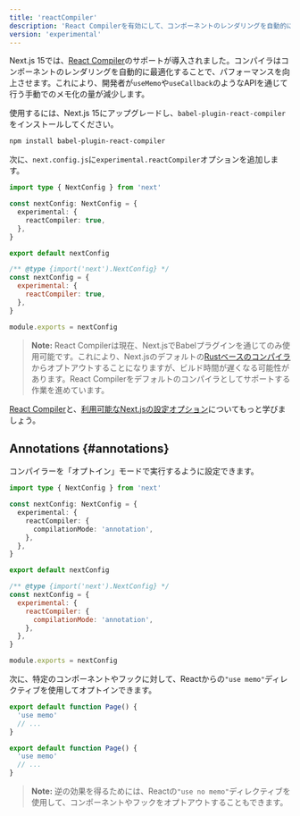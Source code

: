 ```yaml
---
title: 'reactCompiler'
description: 'React Compilerを有効にして、コンポーネントのレンダリングを自動的に最適化します。'
version: 'experimental'
---
```


Next.js 15では、[React Compiler](https://react.dev/learn/react-compiler)のサポートが導入されました。コンパイラはコンポーネントのレンダリングを自動的に最適化することで、パフォーマンスを向上させます。これにより、開発者が`useMemo`や`useCallback`のようなAPIを通じて行う手動でのメモ化の量が減少します。

使用するには、Next.js 15にアップグレードし、`babel-plugin-react-compiler`をインストールしてください。

```bash title="Terminal"
npm install babel-plugin-react-compiler
```

次に、`next.config.js`に`experimental.reactCompiler`オプションを追加します。

<Tabs>
<TabItem value="ts" label="TypeScript">

```ts title="next.config.ts" switcher
import type { NextConfig } from 'next'

const nextConfig: NextConfig = {
  experimental: {
    reactCompiler: true,
  },
}

export default nextConfig
```

</TabItem>
<TabItem value="js" label="JavaScript">

```js title="next.config.js" switcher
/** @type {import('next').NextConfig} */
const nextConfig = {
  experimental: {
    reactCompiler: true,
  },
}

module.exports = nextConfig
```

</TabItem>
</Tabs>

> **Note:** React Compilerは現在、Next.jsでBabelプラグインを通じてのみ使用可能です。これにより、Next.jsのデフォルトの[Rustベースのコンパイラ](/docs/architecture/nextjs-compiler)からオプトアウトすることになりますが、ビルド時間が遅くなる可能性があります。React Compilerをデフォルトのコンパイラとしてサポートする作業を進めています。

[React Compiler](https://react.dev/learn/react-compiler)と、[利用可能なNext.jsの設定オプション](https://react.dev/learn/react-compiler#usage-with-nextjs)についてもっと学びましょう。

## Annotations {#annotations}

コンパイラーを「オプトイン」モードで実行するように設定できます。

<Tabs>
<TabItem value="ts" label="TypeScript">

```ts title="next.config.ts" switcher
import type { NextConfig } from 'next'

const nextConfig: NextConfig = {
  experimental: {
    reactCompiler: {
      compilationMode: 'annotation',
    },
  },
}

export default nextConfig
```

</TabItem>
<TabItem value="js" label="JavaScript">

```js title="next.config.js" switcher
/** @type {import('next').NextConfig} */
const nextConfig = {
  experimental: {
    reactCompiler: {
      compilationMode: 'annotation',
    },
  },
}

module.exports = nextConfig
```

</TabItem>
</Tabs>

次に、特定のコンポーネントやフックに対して、Reactからの`"use memo"`ディレクティブを使用してオプトインできます。

<Tabs>
<TabItem value="ts" label="TypeScript">

```ts title="app/page.tsx" switcher
export default function Page() {
  'use memo'
  // ...
}
```

</TabItem>
<TabItem value="js" label="JavaScript">

```js title="app/page.js" switcher
export default function Page() {
  'use memo'
  // ...
}
```

</TabItem>
</Tabs>

> **Note:** 逆の効果を得るためには、Reactの`"use no memo"`ディレクティブを使用して、コンポーネントやフックをオプトアウトすることもできます。
